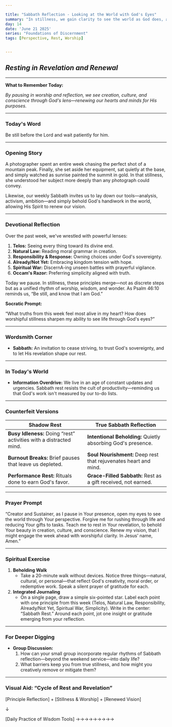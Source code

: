 ```yaml
---

title: "Sabbath Reflection - Looking at the World with God's Eyes"
summary: "In stillness, we gain clarity to see the world as God does, aligning our hearts with His purposes."
day: 14
date: 'June 21 2025'
series: "Foundations of Discernment"
tags: [Perspective, Rest, Worship]


---
```



## ***Resting in Revelation and Renewal***

---

**What to Remember Today:**

*By pausing in worship and reflection, we see creation, culture, and conscience through God's lens—renewing our hearts and minds for His purposes.*

---

### **Today's Word**

<Scripture refText="Psalm 37:7 (ESV)">
Be still before the Lord and wait patiently for him.
</Scripture>

---

### **Opening Story**

A photographer spent an entire week chasing the perfect shot of a mountain peak. Finally, she set aside her equipment, sat quietly at the base, and simply watched as sunrise painted the summit in gold. In that stillness, she understood her subject more deeply than any photograph could convey.

Likewise, our weekly Sabbath invites us to lay down our tools—analysis, activism, ambition—and simply behold God's handiwork in the world, allowing His Spirit to renew our vision.

---

### **Devotional Reflection**

Over the past week, we've wrestled with powerful lenses:

1. **Telos:** Seeing every thing toward its divine end.
2. **Natural Law:** Reading moral grammar in creation.
3. **Responsibility & Response:** Owning choices under God's sovereignty.
4. **Already/Not Yet:** Embracing kingdom tension with hope.
5. **Spiritual War:** DiscernA-ing unseen battles with prayerful vigilance.
6. **Occam's Razor:** Preferring simplicity aligned with truth.

Today we pause. In stillness, these principles merge—not as discrete steps but as a unified rhythm of worship, wisdom, and wonder. As Psalm 46:10 reminds us, “Be still, and know that I am God.”

**Socratic Prompt:**

“What truths from this week feel most alive in my heart? How does worshipful stillness sharpen my ability to see life through God's eyes?”

---

### **Wordsmith Corner**

- **Sabbath:** An invitation to cease striving, to trust God's sovereignty, and to let His revelation shape our rest.

---

### **In Today's World**

- **Information Overdrive:** We live in an age of constant updates and urgencies. Sabbath rest resists the cult of productivity—reminding us that God's work isn't measured by our to-do lists.

---

### **Counterfeit Versions**

| **Shadow Rest** | **True Sabbath Reflection** |
| --- | --- |
| **Busy Idleness:** Doing “rest” activities with a distracted mind. | **Intentional Beholding:** Quietly absorbing God's presence. |
| **Burnout Breaks:** Brief pauses that leave us depleted. | **Soul Nourishment:** Deep rest that rejuvenates heart and mind. |
| **Performance Rest:** Rituals done to earn God's favor. | **Grace-Filled Sabbath:** Rest as a gift received, not earned. |

---

### **Prayer Prompt**

“Creator and Sustainer, as I pause in Your presence, open my eyes to see the world through Your perspective. Forgive me for rushing through life and reducing Your gifts to tasks. Teach me to rest in Your revelation, to behold Your beauty in creation, culture, and conscience. Renew my vision, that I might engage the week ahead with worshipful clarity. In Jesus’ name, Amen.”

---

### **Spiritual Exercise**

1. **Beholding Walk**
    - Take a 20-minute walk without devices. Notice three things—natural, cultural, or personal—that reflect God's creativity, moral order, or redemptive work. Speak a silent prayer of gratitude for each.
2. **Integrated Journaling**
    - On a single page, draw a simple six-pointed star. Label each point with one principle from this week (Telos, Natural Law, Responsibility, Already/Not Yet, Spiritual War, Simplicity). Write in the center: “Sabbath Rest.” Around each point, jot one insight or gratitude emerging from your reflection.

---

### **For Deeper Digging**

- **Group Discussion:**
    1. How can your small group incorporate regular rhythms of Sabbath reflection—beyond the weekend service—into daily life?
    2. What barriers keep you from true stillness, and how might you creatively remove or mitigate them?

---

### **Visual Aid: “Cycle of Rest and Revelation”**

[Principle Reflection] + [Stillness & Worship] + [Renewed Vision]

↓

[Daily Practice of Wisdom Tools] →→→→→→→→→

